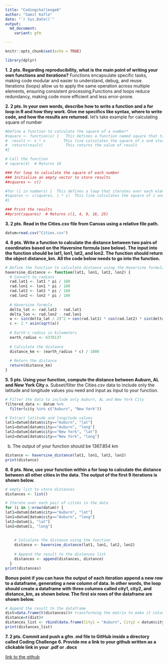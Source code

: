 ```yaml
---
title: "Codingchallenge6"
author: "Samit Kafle"
date: "`r Sys.Date()`"
output:
  md_document:
    variant: gfm

---
```


```r
knitr::opts_chunk$set(echo = TRUE)
```


```r
library(dplyr)
```

**1.	2 pts. Regarding reproducibility, what is the main point of writing your own functions and iterations?**
Functions encapsulate specific tasks, making code modular and easier to understand, debug, and reuse.
Iterations (loops) allow us to apply the same operation across multiple elements, ensuring consistent processing.Functions and loops reduce redundancy, making code more efficient and less error-prone.


**2.	2 pts. In your own words, describe how to write a function and a for loop in R and how they work. Give me specifics like syntax, where to write code, and how the results are returned.** 
let's take example for calculating square of number
```r
#Define a function to calculate the square of a number*
#square <- function(x) {   This defines a function named square that takes one argument x
#  result <- x * x        This line calculates the square of x and stores it in result.
#  return(result)          This returns the value of result
#}

# Call the function
# square(4)  # Returns 16
```

```r
### For loop to calculate the square of each number
### Initialize an empty vector to store results
##squares <- c()

#for (i in numbers) {  This defines a loop that iterates over each element in the numbers                                     vector.
#squares <- c(squares, i * i)  This line calculates the square of i and appends it to the                                        squares vector.
#}

### Print the results
##print(squares)  # Returns c(1, 4, 9, 16, 25)
```



**3.	2 pts. Read in the Cities.csv file from Canvas using a relative file path.**
```r
datum=read.csv("Cities.csv")

```

**4.	6 pts. Write a function to calculate the distance between two pairs of coordinates based on the Haversine formula (see below). The input into the function should be lat1, lon1, lat2, and lon2. The function should return the object distance_km. All the code below needs to go into the function.**
```r
# Define the function to calculate distance using the Haversine formula
haversine_distance <- function(lat1, lon1, lat2, lon2) {
  # Convert to radians
  rad.lat1 <- lat1 * pi / 180
  rad.lon1 <- lon1 * pi / 180
  rad.lat2 <- lat2 * pi / 180
  rad.lon2 <- lon2 * pi / 180
  
  # Haversine formula
  delta_lat <- rad.lat2 - rad.lat1
  delta_lon <- rad.lon2 - rad.lon1
  a <- sin(delta_lat / 2)^2 + cos(rad.lat1) * cos(rad.lat2) * sin(delta_lon / 2)^2
  c <- 2 * asin(sqrt(a))
  
  # Earth's radius in kilometers
  earth_radius <- 6378137
  
  # Calculate the distance
  distance_km <- (earth_radius * c) / 1000
  
  # Return the distance
  return(distance_km)
}

```

**5.	5 pts. Using your function, compute the distance between Auburn, AL and New York City **
a.	Subset/filter the Cities.csv data to include only the latitude and longitude values you need and input as input to your function. 


```r
# Filter the data to include only Auburn, AL and New York City
filtered_data <- datum %>% 
  filter(city %in% c("Auburn", "New York"))

# Extract latitude and longitude values
lat1=datum[datum$city=="Auburn", "lat"]
lon1=datum[datum$city=="Auburn", "long"]
lat2=datum[datum$city=="New York", "lat"]
lon2=datum[datum$city=="New York", "long"]

```



b.	The output of your function should be 1367.854 km
```r
distance <- haversine_distance(lat1, lon1, lat2, lon2)
print(distance)
```
**6.	6 pts. Now, use your function within a for loop to calculate the distance between all other cities in the data. The output of the first 9 iterations is shown below. **
```r
# empty list to store distances
distances <- list()

# Iterate over each pair of cities in the data
for (i in 1:nrow(datum)) {
lat1=datum[datum$city=="Auburn", "lat"]
lon1=datum[datum$city=="Auburn", "long"]
lat2=datum[i, "lat"]
lon2=datum[i, "long"]
 
    
    # Calculate the distance using the function
    distance <- haversine_distance(lat1, lon1, lat2, lon2)
    
    # Append the result to the distances list
    distances <- append(distances, distance)
  }
print(distances)


```


**Bonus point if you can have the output of each iteration append a new row to a dataframe, generating a new column of data. In other words, the loop should create a dataframe with three columns called city1, city2, and distance_km, as shown below. The first six rows of the dataframe are shown below.**

```r
# Append the result to the dataframe
dist=data.frame(t(distances))# transforming the matrix to make it column
distance=t(dist)#
distances_list <- rbind(data.frame(City1 = "Auburn", City2 = datum$city, Distance_km = distance))
print(distances_list)
```


**7.	2 pts. Commit and push a gfm .md file to GitHub inside a directory called Coding Challenge 6. Provide me a link to your github written as a clickable link in your .pdf or .docx**

[link to the github](https://github.com/SamitKafle/codingchallenge6.git)


